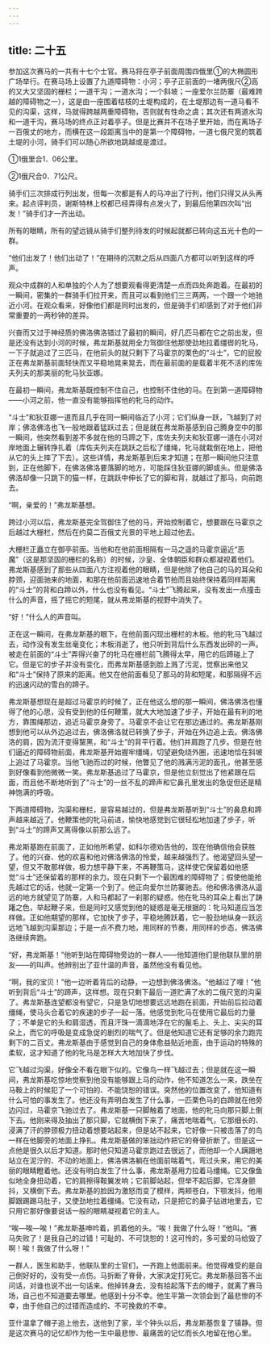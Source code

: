 ```yaml
---
---
---
```

title: 二十五
---



参加这次赛马的一共有十七个士官。赛马将在亭子前面周围四俄里①的大椭圆形广场举行。在赛马场上设置了九道障碍物：小河；亭子正前面的一堵两俄尺②高的又大又坚固的栅栏；一道干沟；一道水沟；一个斜坡；一座爱尔兰防寨（最难跨越的障碍物之一），这是由一座围着枯枝的土堤构成的，在土堤那边有一道马看不见的沟渠，这样，马就得跨越两重障碍物，否则就有性命之虞；其次还有两道水沟和一道干沟，赛马场的终点正对着亭子。但是比赛并不在场子里开始，而在离场子一百俄丈的地方，而横在这一段距离当中的是第一个障碍物，一道七俄尺宽的筑着土堤的小河，骑手们可以随心所欲地跳越或是渡过。



①1俄里合1．06公里。

②1俄尺合0．71公尺。

骑手们三次排成行列出发，但每一次都是有人的马冲出了行列，他们只得又从头再来。起点评判员，谢斯特林上校都已经弄得有点发火了，到最后他第四次叫“出发！”骑手们才一齐出动。

所有的眼睛，所有的望远镜从骑手们整列待发的时候起就都已转向这五光十色的一群。

“他们出发了！他们出动了！”在期待的沉默之后从四面八方都可以听到这样的呼声。

观众中成群的人和单独的个人为了想要观看得更清楚一点而四处奔跑着。在最初的一瞬间，密集的一群骑手们拉开来，而且可以看到他们三三两两，一个跟一个地驰近小河。在观众看来，好像他们都是同时出发的，但是骑手们却感到了对于他们非常重要的一两秒钟的差异。

兴奋而又过于神经质的佛洛佛洛错过了最初的瞬间，好几匹马都在它之前出发，但是还没有达到小河的时候，弗龙斯基就用全力驾御住他那使劲地拉着缰辔的牝马，一下子就追过了三匹马，在他前头的就只剩下了马霍京的栗色的“斗士”，它的屁股正在弗龙斯基前面轻快而又平稳地晃来晃去，而在最前面的是载着半死不活的库佐夫列夫的那美丽的牝马狄亚娜。

在最初一瞬间，弗龙斯基既控制不住自己，也控制不住他的马。在到第一道障碍物——小河之前，他一直没有能够指挥他的牝马的动作。

“斗士”和狄亚娜一道而且几乎在同一瞬间临近了小河；它们纵身一跃，飞越到了对岸；佛洛佛洛也飞一般地跟着猛跃过去；但是就在弗龙斯基感到自己腾身空中的那一瞬间，他突然看到差不多就在他的马蹄之下，库佐夫列夫和狄亚娜一道在小河对岸地面上辗转挣扎着（库佐夫列夫在跳跃之后松了缰绳，牝马就栽倒在地上，把他从它的头上摔了下去）。这些详情，弗龙斯基到后来才知道；在那一瞬间他只注意到，正在他脚下，在佛洛佛洛要落脚的地方，可能踩住狄亚娜的脚或头。但是佛洛佛洛却像一只跳下的猫一样，在跳跃中伸长了它的脚和背，就越过了那马，向前跑去。

“啊，亲爱的！”弗龙斯基想。

跨过小河以后，弗龙斯基完全驾御住了他的马，开始控制着它，想要跟在马霍京之后越过大栅栏，然后在约莫二百俄丈光景的平地上超过他去。

大栅栏正矗立在御亭前面。当他和在他前面相隔有一马之遥的马霍京逼近“恶魔”（这是那坚固的栅栏的名称）的时候，沙皇、全体朝臣和群众都凝视着他们。弗龙斯基感到了那些从四面八方注视着他的眼睛，但是他除了他自己的马的耳朵和脖颈，迎面驰来的地面，和那在他前面迅速地合着节拍而且始终保持着同样距离的“斗士”的背和白蹄以外，什么也没有看见。“斗士”飞腾起来，没有发出一点撞击什么的声音，摇了摇它的短尾，就从弗龙斯基的视野中消失了。

“好！”什么人的声音叫。

正在这一瞬间，在弗龙斯基的眼下，在他前面闪现出栅栏的木板。他的牝马飞越过去，动作没有发生丝毫变化；木板消逝了，他只听到背后什么东西发出砰的一声。被走在前面的“斗士”弄得兴奋了的牝马在栅栏前飞腾得太早，用它的后蹄碰上了它。但是它的步子并没有变化，而弗龙斯基感到脸上溅了污泥，觉察出来他又和“斗士”保持了原来的距离。他又在他前面看见了那马的背和短尾，和那隔得不远的迅速闪动的雪白的蹄子。

弗龙斯基想现在是超过马霍京的时候了，正在他这么想的那一瞬间，佛洛佛洛也懂得了他的心思，没有受到他的任何鞭策，就大大地加速了步子，开始在最有利的地方，靠围绳那边，追近马霍京身旁了。马霍京不会让它在那边通过的。弗龙斯基刚想到他可以从外边追过去，佛洛佛洛就已转换了步子，开始在外边追上去。佛洛佛洛的肩，因为流汗变得黧黑，和“斗士”的背平行着。他们并肩跑了几步。但是在他们逼近的障碍物前面，弗龙斯基开始握牢缰绳，切望避免绕外圈，迅速地恰在斜坡上追过了马霍京。当他飞驰而过的时候，他瞥见了他的溅满污泥的面孔，他甚至感到好像看到他微微一笑。弗龙斯基追过了马霍京，但是他立刻觉出了他紧跟在后面，而且他不断地听到了“斗士”的一丝不乱的蹄声和它鼻孔里发出的急促但还是精神饱满的呼吸。

下两道障碍物，沟渠和栅栏，是容易越过的，但是弗龙斯基听到“斗士”的鼻息和蹄声越来越近了。他鞭策他的牝马前进，愉快地感觉到它很轻松地加速了步子，听到“斗士”的蹄声又离得像以前那么远了。

弗龙斯基跑在前面了，正如他所希望，如科尔德劝告他的，现在他确信他会获胜了。他的兴奋、他的欢喜和他对佛洛佛洛的怜爱，越来越强烈了。他渴望回头望一望，但又不敢那样做，极力想平静下来，不再鞭策马，这样使它保留着如他感觉“斗士”还保留着的那样的余力。现在只剩下一个最困难的障碍物了；假使他能抢先越过它的话，他就一定第一个到了。他正向爱尔兰防寨驰去。他和佛洛佛洛从遥远的地方就望见了防寨，人和马都起了一刹那的疑惑。他在牝马的耳朵上看出了踌躇之色，举起鞭子来，但是同时又感觉到他的疑惑是毫无根据的：牝马知道应当怎样做。正如他期望的那样，它加快了步子，平稳地腾跃着，它一股劲地纵身一跃远远地飞越到沟渠那边；于是一点不费力地，用同样的节奏，用同样的步态，佛洛佛洛继续奔跑。

“好，弗龙斯基！”他听到站在障碍物旁边的一群人——他知道他们是他联队里的朋友——的叫声。他辨别出了亚什温的声音，虽然他没有看见他。

“啊，我的宝贝！”他一边听着背后的动静，一边想到佛洛佛洛。“他越过了哩！”他听到背后“斗士”的蹄声，这样想。现在只剩下最后一道贮满了水的二俄尺宽的沟渠了。弗龙斯基连望都没有望它，只是急切地想要远远地跑在前面，开始前后拉动着缰绳，使马头合着它的疾速的步子一起一落。他感觉到牝马在使用它最后的力量了；不单是它的头和肩湿透，而且汗珠一滴滴地浮在它的鬣毛上、头上、尖尖的耳朵上，而它的呼吸是变成急促的剧烈的喘气了。但是他知道它还有足够的余力跑完剩下的二百丈。弗龙斯基由于感觉到自己的身体愈益贴近地面，由于运动的特殊的柔软，这才知道了他的牝马是怎样大大地加快了步伐。

它飞越过沟渠，好像全不看在眼下似的。它像鸟一样飞越过去；但是就在这一瞬间，弗龙斯基吃惊地觉察到他没有能够跟上马的动作，他不知道怎么一来，跌坐在马鞍上的时候犯了一个可怕的、不能饶恕的错误。突然他的位置改变了，他知道有什么可怕的事发生了。他还没有弄明白发生了什么事，一匹栗色马的白蹄就在他旁边闪过，马霍京飞驰过去了。弗龙斯基一只脚触着了地面，他的牝马向那只脚上倒下去。他刚来得及抽出了那只脚，它就横倒下来了，痛苦地喘着气，它那细长的、浸满了汗的脖颈极力扭动着想要站起来，但是站不起来，它好像一只被击落了的鸟一样在他脚旁的地面上挣扎。弗龙斯基做的笨拙动作把它的脊骨折断了。但是这一点他是很久以后才知道。那时他只知道马霍京跑过去很远了，而他却一个人蹒跚地站立在泥泞的、不动的地面上，佛洛佛洛躺在他面前喘着气，弯过头来，用它的美丽的眼睛瞪着他。还没有明白发生了什么事，弗龙斯基用力拉着马缰绳。它又像鱼似地全身扭动着，它的肩擦得鞍翼发响；它前脚站起，但举不起后脚，它浑身颤抖，又横倒下去。弗龙斯基的脸因为激怒而变了模样，两颊苍白，下颚发抖，他用脚跟踢踢马肚子，又使劲地拉着缰绳。它没有动，只是把它的鼻子钻进地里去，它只用它那好像要说话一般的眼睛凝视着它的主人。

“唉—唉—唉！”弗龙斯基呻吟着，抓着他的头。“唉！我做了什么呀！”他叫。“赛马失败了！是我自己的过错！可耻的、不可饶恕的！这可怜的，多可爱的马给毁了啊！唉！我做了什么呀！”

一群人，医生和助手，他联队里的士官们，一齐跑上他面前来。他觉得难受的是自己倒好好的，没有受一点伤。马折断了脊骨，大家决定打死它。弗龙斯基回答不出问话，对谁也说不出一句话来。他掉转身去，没有拾起落下去的帽子，就离了赛马场，自己也不知道要去哪里。他感到十分不幸。他生平第一次领会到了最悲惨的不幸，由于他自己的过错而造成的、不可挽救的不幸。

亚什温拿了帽子追上他去，送他到了家，半个钟头以后，弗龙斯基恢复了镇静。但是这次赛马的记忆却作为他一生中最悲惨、最痛苦的记忆而长久地留在他心里。